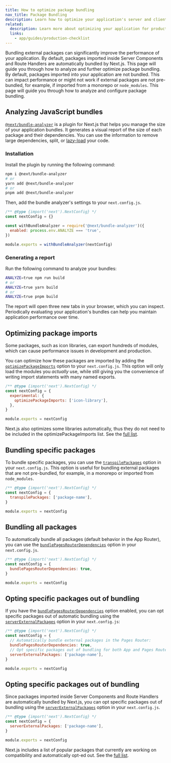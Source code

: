 ```yaml
---
title: How to optimize package bundling
nav_title: Package Bundling
description: Learn how to optimize your application's server and client bundles.
related:
  description: Learn more about optimizing your application for production.
  links:
    - app/guides/production-checklist
---
```


Bundling external packages can significantly improve the performance of your application. <AppOnly>By default, packages imported inside Server Components and Route Handlers are automatically bundled by Next.js. This page will guide you through how to analyze and further optimize package bundling.</AppOnly> <PagesOnly>By default, packages imported into your application are not bundled. This can impact performance or might not work if external packages are not pre-bundled, for example, if imported from a monorepo or `node_modules`. This page will guide you through how to analyze and configure package bundling.</PagesOnly>

## Analyzing JavaScript bundles

[`@next/bundle-analyzer`](https://www.npmjs.com/package/@next/bundle-analyzer) is a plugin for Next.js that helps you manage the size of your application bundles. It generates a visual report of the size of each package and their dependencies. You can use the information to remove large dependencies, split, or [lazy-load](/docs/app/guides/lazy-loading) your code.

### Installation

Install the plugin by running the following command:

```bash
npm i @next/bundle-analyzer
# or
yarn add @next/bundle-analyzer
# or
pnpm add @next/bundle-analyzer
```

Then, add the bundle analyzer's settings to your `next.config.js`.

```js filename="next.config.js"
/** @type {import('next').NextConfig} */
const nextConfig = {}

const withBundleAnalyzer = require('@next/bundle-analyzer')({
  enabled: process.env.ANALYZE === 'true',
})

module.exports = withBundleAnalyzer(nextConfig)
```

### Generating a report

Run the following command to analyze your bundles:

```bash
ANALYZE=true npm run build
# or
ANALYZE=true yarn build
# or
ANALYZE=true pnpm build
```

The report will open three new tabs in your browser, which you can inspect. Periodically evaluating your application's bundles can help you maintain application performance over time.

## Optimizing package imports

Some packages, such as icon libraries, can export hundreds of modules, which can cause performance issues in development and production.

You can optimize how these packages are imported by adding the [`optimizePackageImports`](/docs/app/api-reference/config/next-config-js/optimizePackageImports) option to your `next.config.js`. This option will only load the modules you _actually_ use, while still giving you the convenience of writing import statements with many named exports.

```js filename="next.config.js"
/** @type {import('next').NextConfig} */
const nextConfig = {
  experimental: {
    optimizePackageImports: ['icon-library'],
  },
}

module.exports = nextConfig
```

Next.js also optimizes some libraries automatically, thus they do not need to be included in the optimizePackageImports list. See the [full list](/docs/app/api-reference/config/next-config-js/optimizePackageImports).

<PagesOnly>

## Bundling specific packages

To bundle specific packages, you can use the [`transpilePackages`](/docs/app/api-reference/config/next-config-js/transpilePackages) option in your `next.config.js`. This option is useful for bundling external packages that are not pre-bundled, for example, in a monorepo or imported from `node_modules`.

```js filename="next.config.js"
/** @type {import('next').NextConfig} */
const nextConfig = {
  transpilePackages: ['package-name'],
}

module.exports = nextConfig
```

## Bundling all packages

To automatically bundle all packages (default behavior in the App Router), you can use the [`bundlePagesRouterDependencies`](/docs/pages/api-reference/config/next-config-js/bundlePagesRouterDependencies) option in your `next.config.js`.

```js filename="next.config.js"
/** @type {import('next').NextConfig} */
const nextConfig = {
  bundlePagesRouterDependencies: true,
}

module.exports = nextConfig
```

## Opting specific packages out of bundling

If you have the [`bundlePagesRouterDependencies`](/docs/pages/api-reference/config/next-config-js/bundlePagesRouterDependencies) option enabled, you can opt specific packages out of automatic bundling using the [`serverExternalPackages`](/docs/pages/api-reference/config/next-config-js/serverExternalPackages) option in your `next.config.js`:

```js filename="next.config.js"
/** @type {import('next').NextConfig} */
const nextConfig = {
  // Automatically bundle external packages in the Pages Router:
  bundlePagesRouterDependencies: true,
  // Opt specific packages out of bundling for both App and Pages Router:
  serverExternalPackages: ['package-name'],
}

module.exports = nextConfig
```

</PagesOnly>

<AppOnly>

## Opting specific packages out of bundling

Since packages imported inside Server Components and Route Handlers are automatically bundled by Next.js, you can opt specific packages out of bundling using the [`serverExternalPackages`](/docs/app/api-reference/config/next-config-js/serverExternalPackages) option in your `next.config.js`.

```js filename="next.config.js"
/** @type {import('next').NextConfig} */
const nextConfig = {
  serverExternalPackages: ['package-name'],
}

module.exports = nextConfig
```

Next.js includes a list of popular packages that currently are working on compatibility and automatically opt-ed out. See the [full list](/docs/app/api-reference/config/next-config-js/serverExternalPackages).

</AppOnly>
